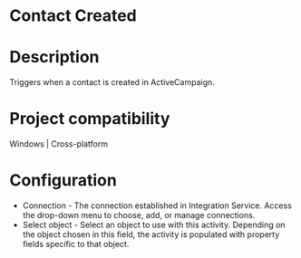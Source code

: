 ﻿# Contact Created

# Description

Triggers when a contact is created in ActiveCampaign.

# Project compatibility

Windows | Cross-platform

# Configuration

* Connection - The connection established in Integration Service. Access the drop-down menu to choose, add, or manage connections.
* Select object - Select an object to use with this activity. Depending on the object chosen in this field, the activity is populated with property fields specific to that object.
